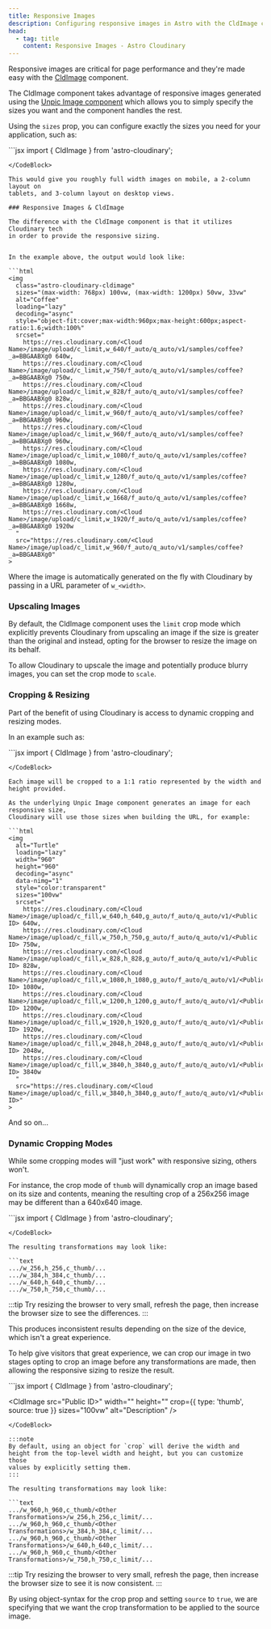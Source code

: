 ```yaml
---
title: Responsive Images
description: Configuring responsive images in Astro with the CldImage component.
head:
  - tag: title
    content: Responsive Images - Astro Cloudinary
---
```


Responsive images are critical for page performance and they're made easy with
the [CldImage](/cldimage/basic-usage) component.

The CldImage component takes advantage of responsive images generated using
the [Unpic Image component](https://unpic.pics/img/astro/)
which allows you to simply specify the sizes you want and the component
handles the rest.

Using the `sizes` prop, you can configure exactly the sizes you need for your
application, such as:


<HeaderImage>
  <CldImage
    width="960"
    height="600"
    src="samples/coffee"
    sizes="(max-width: 768px) 100vw,
          (max-width: 1200px) 50vw,
          33vw"
    alt="Coffee"
  />
</HeaderImage>

<CodeBlock>
```jsx
  import { CldImage } from 'astro-cloudinary';

  <CldImage
    src="<Public ID>"
    width="<Width>"
    height="<Height>"
    sizes="(max-width: 768px) 100vw,
          (max-width: 1200px) 50vw,
          33vw"
    alt="<Description>"
  />
```
</CodeBlock>

This would give you roughly full width images on mobile, a 2-column layout on
tablets, and 3-column layout on desktop views.

### Responsive Images & CldImage

The difference with the CldImage component is that it utilizes Cloudinary tech
in order to provide the responsive sizing.


In the example above, the output would look like:

```html
<img
  class="astro-cloudinary-cldimage"
  sizes="(max-width: 768px) 100vw, (max-width: 1200px) 50vw, 33vw"
  alt="Coffee"
  loading="lazy"
  decoding="async"
  style="object-fit:cover;max-width:960px;max-height:600px;aspect-ratio:1.6;width:100%"
  srcset="
    https://res.cloudinary.com/<Cloud Name>/image/upload/c_limit,w_640/f_auto/q_auto/v1/samples/coffee?_a=BBGAABXg0 640w,
    https://res.cloudinary.com/<Cloud Name>/image/upload/c_limit,w_750/f_auto/q_auto/v1/samples/coffee?_a=BBGAABXg0 750w,
    https://res.cloudinary.com/<Cloud Name>/image/upload/c_limit,w_828/f_auto/q_auto/v1/samples/coffee?_a=BBGAABXg0 828w,
    https://res.cloudinary.com/<Cloud Name>/image/upload/c_limit,w_960/f_auto/q_auto/v1/samples/coffee?_a=BBGAABXg0 960w,
    https://res.cloudinary.com/<Cloud Name>/image/upload/c_limit,w_960/f_auto/q_auto/v1/samples/coffee?_a=BBGAABXg0 960w,
    https://res.cloudinary.com/<Cloud Name>/image/upload/c_limit,w_1080/f_auto/q_auto/v1/samples/coffee?_a=BBGAABXg0 1080w,
    https://res.cloudinary.com/<Cloud Name>/image/upload/c_limit,w_1280/f_auto/q_auto/v1/samples/coffee?_a=BBGAABXg0 1280w,
    https://res.cloudinary.com/<Cloud Name>/image/upload/c_limit,w_1668/f_auto/q_auto/v1/samples/coffee?_a=BBGAABXg0 1668w,
    https://res.cloudinary.com/<Cloud Name>/image/upload/c_limit,w_1920/f_auto/q_auto/v1/samples/coffee?_a=BBGAABXg0 1920w
  "
  src="https://res.cloudinary.com/<Cloud Name>/image/upload/c_limit,w_960/f_auto/q_auto/v1/samples/coffee?_a=BBGAABXg0"
>
```

Where the image is automatically generated on the fly with Cloudinary by passing
in a URL parameter of `w_<width>`.

### Upscaling Images

By default, the CldImage component uses the `limit` crop mode which explicitly
prevents Cloudinary from upscaling an image if the size is greater than the original
and instead, opting for the browser to resize the image on its behalf.

To allow Cloudinary to upscale the image and potentially produce blurry images,
you can set the crop mode to `scale`.

### Cropping & Resizing

Part of the benefit of using Cloudinary is access to dynamic cropping and
resizing modes.

In an example such as:

<HeaderImage>
  <CldImage
    width="960"
    height="960"
    src="samples/coffee"
    crop="fill"
    sizes="100vw"
    alt="Turtle"
  />
</HeaderImage>

<CodeBlock>
```jsx
  import { CldImage } from 'astro-cloudinary';

  <CldImage
    src="<Public ID>"
    width="<Width>"
    height="<Height>"
    crop="fill"
    sizes="100vw"
    alt="Description"
  />
```
</CodeBlock>

Each image will be cropped to a 1:1 ratio represented by the width and height provided.

As the underlying Unpic Image component generates an image for each responsive size,
Cloudinary will use those sizes when building the URL, for example:

```html
<img
  alt="Turtle"
  loading="lazy"
  width="960"
  height="960"
  decoding="async"
  data-nimg="1"
  style="color:transparent"
  sizes="100vw"
  srcset="
    https://res.cloudinary.com/<Cloud Name>/image/upload/c_fill,w_640,h_640,g_auto/f_auto/q_auto/v1/<Public ID> 640w,
    https://res.cloudinary.com/<Cloud Name>/image/upload/c_fill,w_750,h_750,g_auto/f_auto/q_auto/v1/<Public ID> 750w,
    https://res.cloudinary.com/<Cloud Name>/image/upload/c_fill,w_828,h_828,g_auto/f_auto/q_auto/v1/<Public ID> 828w,
    https://res.cloudinary.com/<Cloud Name>/image/upload/c_fill,w_1080,h_1080,g_auto/f_auto/q_auto/v1/<Public ID> 1080w,
    https://res.cloudinary.com/<Cloud Name>/image/upload/c_fill,w_1200,h_1200,g_auto/f_auto/q_auto/v1/<Public ID> 1200w,
    https://res.cloudinary.com/<Cloud Name>/image/upload/c_fill,w_1920,h_1920,g_auto/f_auto/q_auto/v1/<Public ID> 1920w,
    https://res.cloudinary.com/<Cloud Name>/image/upload/c_fill,w_2048,h_2048,g_auto/f_auto/q_auto/v1/<Public ID> 2048w,
    https://res.cloudinary.com/<Cloud Name>/image/upload/c_fill,w_3840,h_3840,g_auto/f_auto/q_auto/v1/<Public ID> 3840w
  "
  src="https://res.cloudinary.com/<Cloud Name>/image/upload/c_fill,w_3840,h_3840,g_auto/f_auto/q_auto/v1/<Public ID>"
>
```

And so on...

### Dynamic Cropping Modes

While some cropping modes will "just work" with responsive sizing, others won't.

For instance, the crop mode of `thumb` will dynamically crop an image based on its
size and contents, meaning the resulting crop of a 256x256 image may be different
than a 640x640 image.

<HeaderImage>
  <CldImage
    width="960"
    height="960"
    src="samples/coffee"
    crop="thumb"
    sizes="100vw"
    alt="Turtle"
  />
</HeaderImage>

<CodeBlock>
```jsx
  import { CldImage } from 'astro-cloudinary';

  <CldImage
    src="<Public ID>"
    width="<Width>"
    height="<Height>"
    crop="thumb"
    sizes="100vw"
    alt="Description"
  />
  ```
</CodeBlock>

The resulting transformations may look like:

```text
.../w_256,h_256,c_thumb/...
.../w_384,h_384,c_thumb/...
.../w_640,h_640,c_thumb/...
.../w_750,h_750,c_thumb/...
```

:::tip
Try resizing the browser to very small, refresh the page, then increase
the browser size to see the differences.
:::

This produces inconsistent results depending on the size of the device, which isn't
a great experience.

To help give visitors that great experience, we can crop our image in two stages
opting to crop an image before any transformations are made, then allowing the
responsive sizing to resize the result.

<HeaderImage>
  <CldImage
    src="samples/coffee"
    width="960"
    height="960"
    crop={{
      type: 'thumb',
      source: true
    }}
    alt="Turtle"
    sizes="100vw"
  />
</HeaderImage>

<CodeBlock>
```jsx
  import { CldImage } from 'astro-cloudinary';

  <CldImage
    src="Public ID>"
    width="<Width>"
    height="<Height>"
    crop={{
      type: 'thumb',
      source: true
    }}
    sizes="100vw"
    alt="Description"
  />
  ```
</CodeBlock>

:::note
By default, using an object for `crop` will derive the width and
height from the top-level width and height, but you can customize those
values by explicitly setting them.
:::

The resulting transformations may look like:

```text
.../w_960,h_960,c_thumb/<Other Transformations>/w_256,h_256,c_limit/...
.../w_960,h_960,c_thumb/<Other Transformations>/w_384,h_384,c_limit/...
.../w_960,h_960,c_thumb/<Other Transformations>/w_640,h_640,c_limit/...
.../w_960,h_960,c_thumb/<Other Transformations>/w_750,h_750,c_limit/...
```

:::tip
Try resizing the browser to very small, refresh the page, then increase
the browser size to see it is now consistent.
:::

By using object-syntax for the crop prop and setting `source` to `true`, we 
are specifying that we want the crop transformation to be applied to the
source image.
